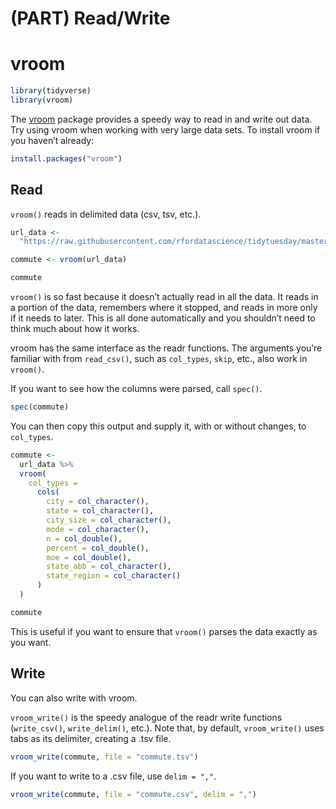 # (PART) Read/Write {-} 

# vroom

```r
library(tidyverse)
library(vroom)
```

The [vroom](https://vroom.r-lib.org/) package provides a speedy way to read in and write out data. Try using vroom when working with very large data sets. To install vroom if you haven't already:

```r
install.packages("vroom")
```

## Read

`vroom()` reads in delimited data (csv, tsv, etc.). 

```r
url_data <- 
  "https://raw.githubusercontent.com/rfordatascience/tidytuesday/master/data/2019/2019-11-05/commute.csv"

commute <- vroom(url_data)

commute
```

`vroom()` is so fast because it doesn't actually read in all the data. It reads in a portion of the data, remembers where it stopped, and reads in more only if it needs to later. This is all done automatically and you shouldn't need to think much about how it works. 

vroom has the same interface as the readr functions. The arguments you're familiar with from `read_csv()`, such as `col_types`, `skip`, etc., also work in `vroom()`.

If you want to see how the columns were parsed, call `spec()`.

```r
spec(commute)
```

You can then copy this output and supply it, with or without changes, to `col_types`.

```r
commute <-
  url_data %>% 
  vroom(
    col_types = 
      cols(
        city = col_character(),
        state = col_character(),
        city_size = col_character(),
        mode = col_character(),
        n = col_double(),
        percent = col_double(),
        moe = col_double(),
        state_abb = col_character(),
        state_region = col_character()
      )
  )

commute
```

This is useful if you want to ensure that `vroom()` parses the data exactly as you want.

## Write

You can also write with vroom.

`vroom_write()` is the speedy analogue of the readr write functions (`write_csv()`, `write_delim()`, etc.). Note that, by default, `vroom_write()` uses tabs as its delimiter, creating a .tsv file.

```r
vroom_write(commute, file = "commute.tsv")
```

If you want to write to a .csv file, use `delim = ","`.

```r
vroom_write(commute, file = "commute.csv", delim = ",")
```

